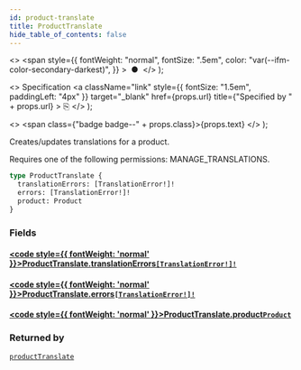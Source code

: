 ```yaml
---
id: product-translate
title: ProductTranslate
hide_table_of_contents: false
---
```


  <>
    <span
      style={{
        fontWeight: "normal",
        fontSize: ".5em",
        color: "var(--ifm-color-secondary-darkest)",
      }}
    >
      &nbsp;●&nbsp;
    </span>
  </>
);

  <>
    Specification
    <a
      className="link"
      style={{ fontSize: "1.5em", paddingLeft: "4px" }}
      target="\_blank"
      href={props.url}
      title={"Specified by " + props.url}
    >
      ⎘
    </a>
  </>
);

  <>
    <span class={"badge badge--" + props.class}>{props.text}</span>
  </>
);

Creates/updates translations for a product.

Requires one of the following permissions: MANAGE_TRANSLATIONS.

```graphql
type ProductTranslate {
  translationErrors: [TranslationError!]!
  errors: [TranslationError!]!
  product: Product
}
```

### Fields

#### [<code style={{ fontWeight: 'normal' }}>ProductTranslate.<b>translationErrors</b></code>](#)<Bullet />[`[TranslationError!]!`](../../api-reference/objects/translation-error) <Badge class="secondary" text="non-null"/> <Badge class="secondary" text="object"/>

>

#### [<code style={{ fontWeight: 'normal' }}>ProductTranslate.<b>errors</b></code>](#)<Bullet />[`[TranslationError!]!`](../../api-reference/objects/translation-error) <Badge class="secondary" text="non-null"/> <Badge class="secondary" text="object"/>

>

#### [<code style={{ fontWeight: 'normal' }}>ProductTranslate.<b>product</b></code>](#)<Bullet />[`Product`](../../api-reference/objects/product) <Badge class="secondary" text="object"/>

>

### Returned by

[`productTranslate`](../../api-reference/mutations/product-translate) <Badge class="secondary" text="mutation"/>
